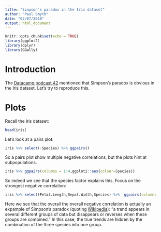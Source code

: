 ```yaml
---
title: "Simpson's paradox in the Iris dataset"
author: "Paul Smyth"
date: "02/07/2019"
output: html_document
---
```


```r
knitr::opts_chunk$set(echo = TRUE)
library(ggplot2)
library(dplyr)
library(GGally)
```

# Introduction

The [Datacamp podcast 42](https://www.datacamp.com/community/podcast/full-stack-data-science) mentioned that Simpson's paradox is obvious in the Iris dataset. Let's try to reproduce this.

# Plots 

Recall the iris dataset:

```r
head(iris)
```

Let's look at a pairs plot: 

```r
iris %>% select(-Species) %>% ggpairs()
```

So a pairs plot show multiple  negative correlations, but the plots hint at subpopulations. 

```r
iris %>% ggpairs(columns = 1:4,ggplot2::aes(colour=Species))
```

So indeed we see that the species factor explains this. Focus on the strongest negative correlation:

```r
iris %>% select(Petal.Length,Sepal.Width,Species) %>%  ggpairs(columns = 1:2,ggplot2::aes(colour=Species))
```


Here we see that the overall the overall negative correlation is actually an expample of Simpson's paradox (quoting [Wikipedia](https://en.wikipedia.org/wiki/Simpson%27s_paradox)): "a trend appears in several different groups of data but disappears or reverses when these groups are combined." In this case, the true trends are hidden by the combination of the three species into one group. 

